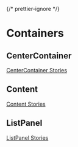 
{/* prettier-ignore */}
<Meta title="Components/Containers" />

# Containers

## CenterContainer


<Description of={CenterContainer} />

[CenterContainer Stories](?path=/docs/components-containers-centercontainer--docs)

<Canvas of={CenterContainerStories.Default} />

## Content


<Description of={Content} />

[Content Stories](?path=/docs/components-containers-content--docs)

<Canvas of={ContentStories.Default} />

## ListPanel


<Description of={ListPanel} />

[ListPanel Stories](?path=/docs/components-containers-listpanel--docs)

<Canvas of={ListPanelStories.Default} />
